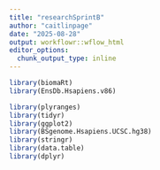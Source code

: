 ```yaml
---
title: "researchSprintB"
author: "caitlinpage"
date: "2025-08-28"
output: workflowr::wflow_html
editor_options:
  chunk_output_type: inline
---
```




```r
library(biomaRt)
library(EnsDb.Hsapiens.v86)

library(plyranges)
library(tidyr)
library(ggplot2)
library(BSgenome.Hsapiens.UCSC.hg38)
library(stringr)
library(data.table)
library(dplyr)
```

